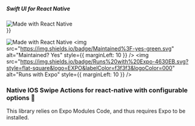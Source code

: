 
<div
  style={{
    display: "flex",
    justifyContent: "center",
    alignItems: "center",
    flexDirection: "column",
  }}
>
  <ResponsiveImage
    src="/images/general/swiftui-rn-logo.png"
    alt="Logo"
    width="300px"
  />
  <div
    style={{
      marginBottom: 20,
    }}
  >
    <h5
      style={{
        fontWeight: 800,
        fontSize: "clamp(1.8rem, 5vw, 2.5rem)",
      }}
    >
      Swift UI for React Native
    </h5>
    <div
      style={{
        display: "flex",
        justifyContent: "center",
        alignItems: "center",
        flexDirection: "column",
        marginTop: 30,
      }}
    >
      <img
        src="http://forthebadge.com/images/badges/built-with-love.svg"
        alt="Made with React Native"
      />
    </div>
  </div>
</div>

<div
  style={{
    display: "flex",
    flexDirection: "row",
    justifyContent: "center",
    alignItems: "center",

}}

>

  <img
    src="https://img.shields.io/badge/Made_with-React_native-blue"
    alt="Made with React Native"
  />
  <img
    src="https://img.shields.io/badge/Maintained%3F-yes-green.svg"
    alt="Maintained? Yes"
    style={{ marginLeft: 10 }}
  />
  <img
    src="https://img.shields.io/badge/Runs%20with%20Expo-4630EB.svg?style=flat-square&logo=EXPO&labelColor=f3f3f3&logoColor=000"
    alt="Runs with Expo"
    style={{ marginLeft: 10 }}
  />
</div>

<div style={{ marginTop: 20 }}>
  <h3>
    Native IOS Swipe Actions for react-native with configurable options 🚀
  </h3>
</div>


<Callout type="info" emoji="ℹ️">
  This library relies on Expo Modules Code, and thus requires Expo to be
  installed.
</Callout>

